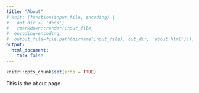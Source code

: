 ---
title: "About"
# knit: (function(input_file, encoding) {
#   out_dir <- 'docs';
#   rmarkdown::render(input_file,
#  encoding=encoding,
#  output_file=file.path(dirname(input_file), out_dir, 'about.html'))})
output: 
  html_document:
    toc: false
---

```{r setup, include=FALSE}
knitr::opts_chunk$set(echo = TRUE)
```

This is the about page